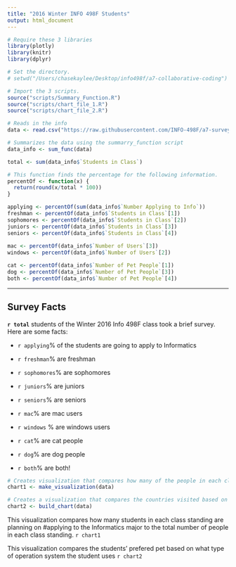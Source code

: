 ```yaml
---
title: "2016 Winter INFO 498F Students"
output: html_document
---
```


```r
# Require these 3 libraries
library(plotly)
library(knitr)
library(dplyr)

# Set the directory.
# setwd("/Users/chasekaylee/Desktop/info498f/a7-collaborative-coding")

# Import the 3 scripts.
source("scripts/Summary_Function.R")
source("scripts/chart_file_1.R")
source("scripts/chart_file_2.R")

# Reads in the info
data <- read.csv("https://raw.githubusercontent.com/INFO-498F/a7-survey-data/master/intro_survey_data.csv")

# Summarizes the data using the summarry_function script
data_info <- sum_func(data)
```

```r
total <- sum(data_info$`Students in Class`)

# This function finds the percentage for the following information.
percentOf <- function(x) {
  return(round(x/total * 100))
}

applying <- percentOf(sum(data_info$`Number Applying to Info`))
freshman <- percentOf(data_info$`Students in Class`[1])
sophomores <- percentOf(data_info$`Students in Class`[2])
juniors <- percentOf(data_info$`Students in Class`[3])
seniors <- percentOf(data_info$`Students in Class`[4])
 
mac <- percentOf(data_info$`Number of Users`[3])
windows <- percentOf(data_info$`Number of Users`[2])

cat <- percentOf(data_info$`Number of Pet People`[1])
dog <- percentOf(data_info$`Number of Pet People`[3])
both <- percentOf(data_info$`Number of Pet People`[4])

```
****

## Survey Facts

**`r total`** students of the Winter 2016 Info 498F class took a brief survey. Here are some facts:

- `r applying`% of the students are going to apply to Informatics
- `r freshman`% are freshman
- `r sophomores`% are sophomores
- `r juniors`% are juniors
- `r seniors`% are seniors

- `r mac`% are mac users
- `r windows` % are windows users

- `r cat`% are cat people
- `r dog`% are dog people
- `r both`% are both!


```r
# Creates visualization that compares how many of the people in each class standing are planning on  #applying to the Informatics major to the number of people in each class standing.
chart1 <- make_visualization(data)
```

```r

# Creates a visualization that compares the countries visited based on what type of operation system the student uses
chart2 <- build_chart(data)
```

This visualization compares how many students in each class standing are planning on  #applying to the Informatics major to the total number of people in each class standing.
`r chart1`


This visualization compares the students' prefered pet based on what type of operation system the student uses
`r chart2`
